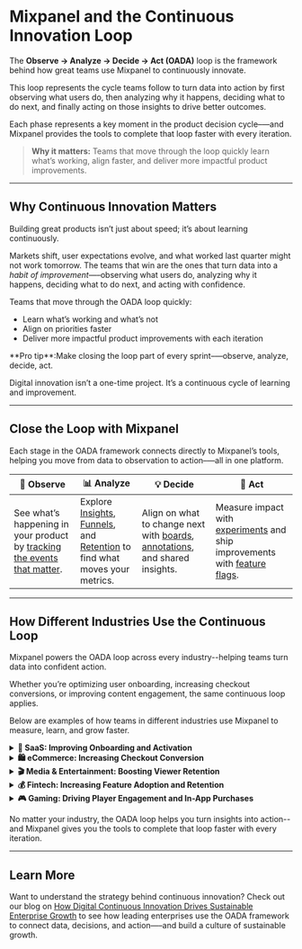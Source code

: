 
# Mixpanel and the Continuous Innovation Loop
The **Observe → Analyze → Decide → Act (OADA)** loop is the framework behind how great teams use Mixpanel to continuously innovate. 

This loop represents the cycle teams follow to turn data into action by first observing what users do, then analyzing why it happens, deciding what to do next, and finally acting on those insights to drive better outcomes.

Each phase represents a key moment in the product decision cycle–—and Mixpanel provides the tools to complete that loop faster with every iteration.

> **Why it matters:** Teams that move through the loop quickly learn what’s working, align faster, and deliver more impactful product improvements.

---

## Why Continuous Innovation Matters

Building great products isn’t just about speed; it’s about learning continuously.

Markets shift, user expectations evolve, and what worked last quarter might not work tomorrow. The teams that win are the ones that turn data into a *habit of improvement*—–observing what users do, analyzing why it happens, deciding what to do next, and acting with confidence.

Teams that move through the OADA loop quickly:
- Learn what’s working and what’s not
- Align on priorities faster
- Deliver more impactful product improvements with each iteration

<Callout type="info">
**Pro tip**:Make closing the loop part of every sprint–—observe, analyze, decide, act.
</Callout>

Digital innovation isn’t a one-time project. It’s a continuous cycle of learning and improvement.

---

## Close the Loop with Mixpanel

Each stage in the OADA framework connects directly to Mixpanel’s tools, helping you move from data to observation to action–—all in one platform.

| 👀 **Observe** | 📊 **Analyze** | 💡 **Decide** | 🚀 **Act** |
|---|---|---|---|
| See what’s happening in your product by [tracking the events that matter](/guides/guides-by-use-case/build-a-tracking-strategy). | Explore [Insights](/docs/reports/insights), [Funnels](/docs/reports/funnels), and [Retention](/docs/reports/retention) to find what moves your metrics. | Align on what to change next with [boards](/docs/boards), [annotations](/docs/features/annotations), and shared insights. | Measure impact with [experiments](/docs/experiments) and ship improvements with [feature flags](/docs/featureflags).

---

## How Different Industries Use the Continuous Loop

Mixpanel powers the OADA loop across every industry--helping teams turn data into confident action. 

Whether you’re optimizing user onboarding, increasing checkout conversions, or improving content engagement, the same continuous loop applies. 

Below are examples of how teams in different industries use Mixpanel to measure, learn, and grow faster.


<details>
<summary><strong>💼 SaaS: Improving Onboarding and Activation</strong></summary>

<br></br>A SaaS team observes where new users drop off during onboarding, analyzes behavior to uncover friction points, decides which steps to simplify, and acts by testing improvements that drive activation and conversion.

---

**Observe** <br></br>
The team tracks the onboarding journey to understand where users get stuck: *Account Created → Tutorial Completed → Key Action Taken*

Using **Funnels** and **Flows** in Mixpanel, they see that a large portion of users drop off before finishing the tutorial.

---

**Analyze** <br></br>
They dig deeper with **Insights** and **Session Replay** to find out *why*. Behavioral data shows that most users abandon onboarding when asked to configure a complex setting too early, while replays confirm that this screen causes confusion.

| Tool | Observation | Insight |
|------|--------------|----------|
| **Funnels & Flows** | High drop-off between “Account Created” and “Tutorial Completed” | Many users start onboarding but don’t reach the first key action, indicating friction early in the setup process. |
| **Insights** | Users who skip advanced configuration steps are more likely to activate | Complex setup tasks cause early abandonment before users reach value. |
| **Session Replay** | Users pause or exit on the configuration screen | The configuration step is confusing, creating hesitation and contributing to drop-offs. |


---

**Decide** <br></br>
The team compares **cohorts** of users who complete onboarding in their first session versus those who don’t. They find that users who finish onboarding right away are twice as likely to activate within a week. They decide to simplify the initial setup and move optional configuration to a later stage.

---

**Act** <br></br>
They run an **Experiment** testing a new guided flow that delays complex setup until after the user experiences initial value. After the winning version significantly improves activation, they roll it out to all users using **Feature Flags**.

---

**✨ Result:** Activation improves 15%, and time to value shortens.
<br></br>

</details>



<details>
<summary><strong>🛍️ eCommerce: Increasing Checkout Conversion</strong></summary>

<br></br>An eCommerce team observes how shoppers move through checkout, analyzes drop-offs to find mobile pain points, decides what changes to prioritize, and acts by launching experiments that lift conversion rates.

---

**Observe** <br></br>
The team maps the path to purchase to pinpoint where customers abandon the flow: *Product Viewed → Added to Cart → Checkout Started → Purchase Completed*

Using **Funnels** in Mixpanel, they see that a large portion of users start checkout but never complete payment.

---

**Analyze** <br></br>
They investigate further with **Insights**, segmenting results by device and geography. Mobile users show significantly lower completion rates.

Through **Session Replay** and **Heatmaps**, they observe users zooming in on payment fields, misclicking form inputs, and abandoning the process after multiple failed attempts.

| Tool | Observation | Insight |
|------|--------------|----------|
| **Funnels** | 40% drop-off at payment step | Many users abandon checkout before completing payment, indicating friction at this stage. |
| **Session Replay & Heatmaps** | Users zoom and misclick on payment fields | The form is difficult to complete on mobile, leading to frustration and abandonment. |
| **Insights** | Longer time on payment page before exit | Users struggle to enter details correctly, suggesting unclear field labels or validation errors. |


---

**Decide** <br></br>
The team compares **cohorts** of mobile users who completed checkout versus those who didn’t. They find that reducing the number of required fields correlates with higher conversion. They decide to simplify the payment form and surface popular payment options earlier in the flow.

---

**Act** <br></br>
They create an **Experiment** testing the simplified checkout form with mobile users. The results show a significant lift in mobile conversions, so the team rolls out the new design to all users using **Feature Flags**.

---

**✨ Result:** Checkout completion increases by 20%, and mobile users complete purchases faster with fewer errors.
<br></br>

</details>



<details>
<summary><strong>🎬 Media & Entertainment: Boosting Viewer Retention</strong></summary>

<br></br>A streaming platform observes how audiences engage with content, analyzes where viewers disengage, decides how to personalize recommendations, and acts by improving the experience to keep viewers watching longer.

---

**Observe** <br></br>
The team maps the typical viewing journey to understand where viewers lose interest: *Episode Started → Episode Completed → Next Episode Started*

Using **Funnels**, they see a major drop-off after Episode 2 in new series. **Flows** confirm that most users who stop watching don’t move on to similar shows or genres.

---

**Analyze** <br></br>
They dig deeper using **Insights**, **Retention**, and **Session Replay** to uncover why engagement drops off. They discover that episodes with weaker completion rates also have fewer post-watch interactions, like “Add to Watchlist” or “Rate Content.”
Session Replays and Heatmaps reveal that end-of-episode recommendations are often irrelevant or missed entirely.

| Tool | Observation | Insight |
|------|--------------|----------|
| **Funnels & Flows** | Sharp viewer drop-off after Episode 2 | Audiences disengage early in new series, suggesting issues with content pacing or recommendations. |
| **Insights & Retention** | Fewer return visits after initial viewing session | Users aren’t motivated to continue watching after early episodes, indicating weak re-engagement drivers. |
| **Session Replay & Heatmaps** | Limited interaction with “Next Episode” or “Recommended for You” sections | End-of-episode recommendations aren’t personalized or visually prominent enough to encourage continued viewing. |


---

**Decide** <br></br>
The team compares **cohorts** of viewers who continue past Episode 2 versus those who stop. They find that engagement with “Next Episode” or “Rate Content” interactions strongly predicts long-term retention. They decide to improve personalization and prompt users to rate episodes before recommending what to watch next.

---

**Act** <br></br>
They run an **Experiment** testing a new “Rate this Episode” prompt and smarter “Up Next” recommendations. Once they see a significant increase in episode-to-episode continuation, they roll out the new experience globally using **Feature Flags**.

---

**✨ Result:** Repeat viewership increases 25%, and average session length grows as more viewers continue past early episodes.
<br></br>

</details>



<details>
<summary><strong>💰 Fintech: Increasing Feature Adoption and Retention</strong></summary>

<br></br>A fintech product team observes how customers engage with budgeting tools, analyzes where they drop off, decides which steps to simplify, and acts by testing new prompts that improve adoption and retention.

---

**Observe** <br></br>
The team maps the customer journey to identify where engagement drops: *Account Linked → Budget Created → Spending Reviewed → Budget Adjusted*

Using **Funnels** and **Flows** in Mixpanel, they see that many users link their bank account but never complete a first budget. This gap represents a key opportunity to improve activation within the product.

---

**Analyze** <br></br>
They dig deeper using **Insights**, **Retention**, and **Session Replay** to understand why users don’t finish setup. Behavioral data reveals that users linking smaller financial institutions often encounter errors. Retention reports show that users who successfully create a budget are twice as likely to return within 30 days.

| Tool | Observation | Insight |
|------|--------------|----------|
| **Funnels & Flows** | Many users stop after linking a bank account | Setup friction prevents users from creating their first budget and experiencing value. |
| **Insights** | Lower completion rates among users linking smaller institutions | Connection errors and inconsistent authentication flows block progress. |
| **Retention** | Users who complete budget setup return 2× more often within 30 days | Early success with the budgeting feature predicts long-term engagement. |
| **Session Replay** | Users repeatedly attempt to link accounts before exiting | Frustration during setup causes drop-offs before key actions are completed. |


---

**Decide** <br></br>
The team compares **cohorts** of users who complete their first budget versus those who don’t. They find that users who set up a budget alert immediately after creation retain best over time. They decide to streamline the account linking flow and prompt users to set alerts earlier.

---

**Act** <br></br>
They launch an **Experiment** testing a simplified linking process and a new “Set Your First Alert” prompt after budget creation. When the new experience increases completion and retention, they roll it out to all users using **Feature Flags**.

---

**✨ Result:** Budget feature adoption increases 30%, and retention improves 15% as users connect accounts and set alerts more easily.
<br></br>

</details>



<details>
<summary><strong>🎮 Gaming: Driving Player Engagement and In-App Purchases</strong></summary>

<br></br>A gaming studio observes how players progress through levels, analyzes behavior to uncover friction and missed opportunities, decides what changes will keep players engaged, and acts by testing prompts that increase completion and purchases.

---

**Observe** <br></br>
The team tracks key in-game milestones to identify where players churn: *Level Started → Level Completed → In-App Purchase Made*

Using **Funnels** and **Flows** in Mixpanel, they find that a large portion of users drop off after failing Level 3 multiple times. This stage becomes their primary focus for improvement.

---

**Analyze** <br></br>
They use **Insights**, **Session Replay**, and **Heatmaps** to understand what’s causing frustration. Behavioral data shows that players who use “Power-Ups” early in gameplay are far more likely to progress, while replays reveal many players overlook the in-game hint icon.

| Tool | Observation | Insight |
|------|--------------|----------|
| **Funnels & Flows** | High player drop-off after Level 3 | Repeated failures at a single level cause early churn and reduced engagement. |
| **Insights** | Power-Up users complete twice as many levels as others | Early exposure to helpful tools increases progression and satisfaction. |
| **Session Replay & Heatmaps** | Players ignore or miss the on-screen “Hint” icon | Key features are visually understated or poorly timed, leading to missed opportunities. |


---

**Decide** <br></br>
The team compares **cohorts** of players who used Power-Ups before Level 3 with those who didn’t. They confirm that introducing Power-Ups earlier increases both level completion and purchase likelihood. They decide to highlight Power-Ups at the start of Level 3 with a short tutorial prompt.

---

**Act** <br></br>
They run an **Experiment** testing the new Power-Up prompt, measuring its effect on both level completion and in-app purchases. After the new version shows a significant improvement in completion and a rise in purchases, the team deploys it to all players using **Feature Flags**.

---

**✨ Result:** Players advance further through the game, spend more time in-app, and make more purchases, driving sustained engagement.
<br></br>

</details>

No matter your industry, the OADA loop helps you turn insights into action--and Mixpanel gives you the tools to complete that loop faster with every iteration.

---

## Learn More

Want to understand the strategy behind continuous innovation? Check out our blog on [How Digital Continuous Innovation Drives Sustainable Enterprise Growth](https://mixpanel.com/blog/digital-continuous-innovation/) to see how leading enterprises use the OADA framework to connect data, decisions, and action—–and build a culture of sustainable growth.
